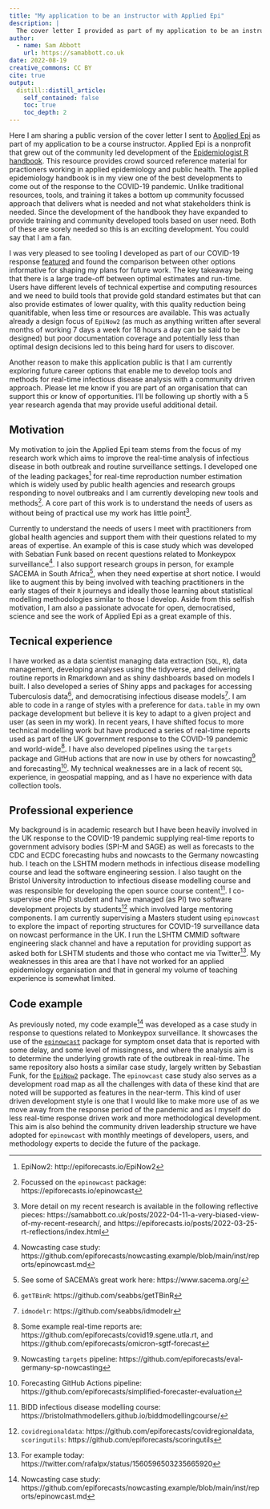 ```yaml
---
title: "My application to be an instructor with Applied Epi"
description: |
  The cover letter I provided as part of my application to be an instructor with the Applied Epi organisation. Contains thoughts on the motivation for my work, details of my prior exerperience, and thoughts on user based software development.
author:
  - name: Sam Abbott
    url: https://samabbott.co.uk
date: 2022-08-19
creative_commons: CC BY
cite: true
output:
  distill::distill_article:
    self_contained: false
    toc: true
    toc_depth: 2
---
```


Here I am sharing a public version of the cover letter I sent to [Applied Epi](https://appliedepi.org/) as part of my application to  be a course instructor. Applied Epi is a nonprofit that grew out of the community led development of the [Epidemiologist R handbook](https://appliedepi.org/epirhandbook/). This resource provides crowd sourced reference material for practioners working in applied epidemiology and public health. The applied epidemiology handbook is in my view one of the best developments to come out of the response to the COVID-19 pandemic. Unlike traditional resources, tools, and training it takes a bottom up community focussed approach that delivers what is needed and not what stakeholders think is needed. Since the development of the handbook they have expanded to provide training and community developed tools based on user need. Both of these are sorely needed so this is an exciting development. You could say that I am a fan.

I was very pleased to see tooling I developed as part of our COVID-19 response [featured](https://www.epirhandbook.com/en/epidemic-modeling.html) and found the comparison between other options informative for shaping my plans for future work. The key takeaway being that there is a large trade-off between optimal estimates and run-time. Users have different levels of technical expertise and computing resources and we need to build tools that provide gold standard estimates but that can also provide estimates of lower quality, with this quality reduction being quanitifable, when less time or resources are available. This was actually already a design focus of `EpiNow2` (as much as anything written after several months of working 7 days a week for 18 hours a day can be said to be designed) but poor documentation coverage and potentially less than optimal design decisions led to this being hard for users to discover.

Another reason to make this application public is that I am currently exploring future career options that enable me to develop tools and methods for real-time infectious disease analysis with a community driven approach. Please let me know if you are part of an organisation that can support this or know of opportunities. I'll be following up shortly with a 5 year research agenda that may provide useful additional detail. 


## Motivation

My motivation to join the Applied Epi team stems from the focus of my research work which aims to improve the real-time analysis of infectious disease in both outbreak and routine surveillance settings. I developed one of the leading packages^[EpiNow2: http://epiforecasts.io/EpiNow2] for real-time reproduction number estimation which is widely used by public health agencies and research groups responding to novel outbreaks and I am currently developing new tools and methods^[Focussed on the `epinowcast` package: https://epiforecasts.io/epinowcast]. A core part of this work is to understand the needs of users as without being of practical use my work has little point^[More detail on my recent research is available in the following reflective pieces: https://samabbott.co.uk/posts/2022-04-11-a-very-biased-view-of-my-recent-research/,  and https://epiforecasts.io/posts/2022-03-25-rt-reflections/index.html].

Currently to understand the needs of users I meet with practitioners from global health agencies and support them with their questions related to my areas of expertise. An example of this is case study which was developed with Sebatian Funk based on recent questions related to Monkeypox surveillance^[Nowcasting case study: https://github.com/epiforecasts/nowcasting.example/blob/main/inst/reports/epinowcast.md]. I also support research groups in person, for example SACEMA in South Africa^[See some of SACEMA's great work here: https://www.sacema.org/], when they need expertise at short notice. I would like to augment this by being involved with teaching practitioners in the early stages of their `R` journeys and ideally those learning about statistical modelling methodologies similar to those I develop. Aside from this selfish motivation, I am also a passionate advocate for open, democratised, science and see the work of Applied Epi as a great example of this. 

## Tecnical experience

I have worked as a data scientist managing data extraction (`SQL`, `R`), data management, developing analyses using the tidyverse, and delivering routine reports in Rmarkdown and as shiny dashboards based on models I built. I also developed a series of Shiny apps and packages for accessing Tuberculosis data^[`getTBinR`: https://github.com/seabbs/getTBinR], and democratising infectious disease models^[`idmodelr`: https://github.com/seabbs/idmodelr]. I am able to code in a range of styles with a preference for `data.table` in my own package development but believe it is key to adapt to a given project and user (as seen in my work). In recent years, I have shifted focus to more technical modelling work but have produced a series of real-time reports used as part of the UK government response to the COVID-19 pandemic and world-wide^[Some example real-time reports are: https://github.com/epiforecasts/covid19.sgene.utla.rt, and https://github.com/epiforecasts/omicron-sgtf-forecast]. I have also developed pipelines using the `targets` package and GitHub actions that are now in use by others for nowcasting^[Nowcasting `targets` pipeline: https://github.com/epiforecasts/eval-germany-sp-nowcasting] and forecasting^[Forecasting GitHub Actions pipeline: https://github.com/epiforecasts/simplified-forecaster-evaluation]. My technical weaknesses are in a lack of recent `SQL` experience, in geospatial mapping, and as I have no experience with data collection tools. 

## Professional experience

My background is in academic research but I have been heavily involved in the UK response to the COVID-19 pandemic supplying real-time reports to government advisory bodies (SPI-M and SAGE) as well as forecasts to the CDC and ECDC forecasting hubs and nowcasts to the Germany nowcasting hub. I teach on the LSHTM modern methods in infectious disease modelling course and lead the software engineering session. I also taught on the Bristol University introduction to infectious disease modelling course and was responsible for developing the open source course content^[BIDD infectious disease modelling course: https://bristolmathmodellers.github.io/biddmodellingcourse/]. I co-supervise one PhD student and have managed (as PI) two software development projects by students^[`covidregionaldata`: https://github.com/epiforecasts/covidregionaldata, `scoringutils`: https://github.com/epiforecasts/scoringutils] which involved large mentoring components. I am currently supervising a Masters student using `epinowcast` to explore the impact of reporting structures for COVID-19 surveillance data on nowcast performance in the UK. I run the LSHTM CMMID software engineering slack channel and have a reputation for providing support as asked both for LSHTM students and those who contact me via Twitter^[For example today: https://twitter.com/rafalpx/status/1560596503235665920]. My weaknesses in this area are that I have not worked for an applied epidemiology organisation and that in general my volume of teaching experience is somewhat limited.

## Code example

As previously noted, my code example^[Nowcasting case study: https://github.com/epiforecasts/nowcasting.example/blob/main/inst/reports/epinowcast.md] was developed as a case study in response to questions related to Monkeypox surveillance. It showcases the use of the [`epinowcast`](https://epiforecasts.io/epinowcast) package for symptom onset data that is reported with some delay, and some level of missingness, and where the analysis aim is to determine the underlying growth rate of the outbreak in real-time. The same repository also hosts a similar case study, largely written by Sebastian Funk, for the [`EpiNow2`](https://epiforecasts.io/epinowcast) package.  The `epinowcast` case study also serves as a development road map as all the challenges with data of these kind that are noted will be supported as features in the near-term. This kind of user driven development style is one that I would like to make more use of as we move away from the response period of the pandemic and as I myself do less real-time response driven work and more methodological development. This aim is also behind the community driven leadership structure we have adopted for `epinowcast` with monthly meetings of developers, users, and methodology experts to decide the future of the package.
